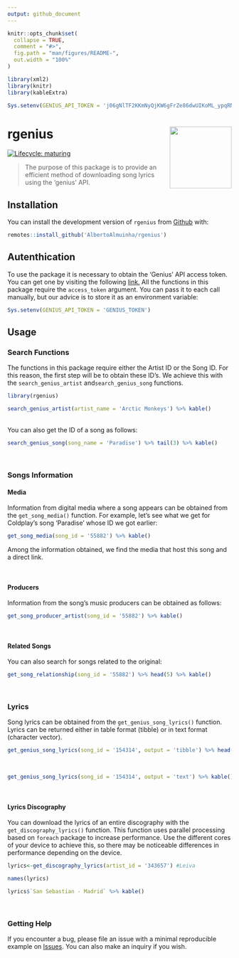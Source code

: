 ```yaml
---
output: github_document
---
```


<!-- README.md is generated from README.Rmd. Please edit that file -->

```r
knitr::opts_chunk$set(
  collapse = TRUE,
  comment = "#>",
  fig.path = "man/figures/README-",
  out.width = "100%"
)

library(xml2)
library(knitr)
library(kableExtra)

Sys.setenv(GENIUS_API_TOKEN = 'j06gNlTF2KKmNyQjKW6gFrZe86dwUIKoML_ypqRNNRzyJl1fmZn75kawEUUhUVJW')
```


# rgenius <img src='man/figures/logo.png' align="right" height="139" />

<!-- badges: start -->
[![Lifecycle: maturing](https://img.shields.io/badge/lifecycle-maturing-blue.svg)](https://www.tidyverse.org/lifecycle/#maturing)
<!-- badges: end -->

> The purpose of this package is to provide an efficient method of downloading song lyrics using the 'genius' API.

## Installation

You can install the development version of `rgenius` from [Github](https://github.com/AlbertoAlmuinha/rgenius) with:

``` r
remotes::install_github('AlbertoAlmuinha/rgenius')
```

## Autenthication

To use the package it is necessary to obtain the 'Genius' API access token. You can get one by visiting the following [link.](https://genius.com/signup_or_login) All the functions in this package require the `access_token` argument. You can pass it to each call manually, but our advice is to store it as an environment variable:

```r
Sys.setenv(GENIUS_API_TOKEN = 'GENIUS_TOKEN')
```


## Usage

### Search Functions

The functions in this package require either the Artist ID or the Song ID. For this reason, the first step will be to obtain these ID's. We achieve this with the `search_genius_artist` and` search_genius_song` functions.

```r
library(rgenius)

search_genius_artist(artist_name = 'Arctic Monkeys') %>% kable()
```

<br>
You can also get the ID of a song as follows:

```r
search_genius_song(song_name = 'Paradise') %>% tail(3) %>% kable()
```

<br>

### Songs Information

#### Media

Information from digital media where a song appears can be obtained from the `get_song_media()` function. For example, let's see what we get for Coldplay's song 'Paradise' whose ID we got earlier:

```r
get_song_media(song_id = '55882') %>% kable()
```

Among the information obtained, we find the media that host this song and a direct link.

<br>

#### Producers

Information from the song's music producers can be obtained as follows:

```r
get_song_producer_artist(song_id = '55882') %>% kable()
```

<br>

#### Related Songs

You can also search for songs related to the original:

```r
get_song_relationship(song_id = '55882') %>% head(5) %>% kable()
```

<br>

### Lyrics

Song lyrics can be obtained from the `get_genius_song_lyrics()` function. Lyrics can be returned either in table format (tibble) or in text format (character vector). 

```r
get_genius_song_lyrics(song_id = '154314', output = 'tibble') %>% head(5) %>% kable()
```

<br>
```r
get_genius_song_lyrics(song_id = '154314', output = 'text') %>% kable()
```

<br>

#### Lyrics Discography

You can download the lyrics of an entire discography with the `get_discography_lyrics()` function. This function uses parallel processing based on `foreach` package to increase performance. Use the different cores of your device to achieve this, so there may be noticeable differences in performance depending on the device.

```r
lyrics<-get_discography_lyrics(artist_id = '343657') #Leiva

names(lyrics)
```


```r
lyrics$`San Sebastian - Madrid` %>% kable()
```


<br>

### Getting Help

If you encounter a bug, please file an issue with a minimal reproducible example on [Issues](https://github.com/AlbertoAlmuinha/rgenius/issues). You can also make an inquiry if you wish.






